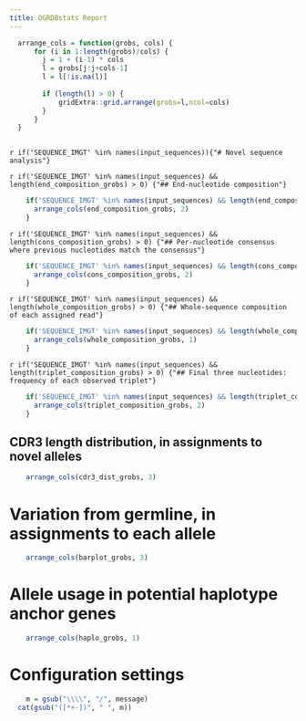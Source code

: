 ```yaml
---
title: OGRDBstats Report
---
```


```r
  
  arrange_cols = function(grobs, cols) {
	  for (i in 1:length(grobs)/cols) {
		j = 1 + (i-1) * cols
		l = grobs[j:j+cols-1]
		l = l[!is.na(l)]
		
		if (length(l) > 0) {
			gridExtra::grid.arrange(grobs=l,ncol=cols)
		}
	  }		
  }
  
```

\newpage

`r if('SEQUENCE_IMGT' %in% names(input_sequences)){"# Novel sequence analysis"}`

`r if('SEQUENCE_IMGT' %in% names(input_sequences) && length(end_composition_grobs) > 0) {"## End-nucleotide composition"}`

```r
    if('SEQUENCE_IMGT' %in% names(input_sequences) && length(end_composition_grobs) > 0) {
      arrange_cols(end_composition_grobs, 2)
    }

```

`r if('SEQUENCE_IMGT' %in% names(input_sequences) && length(cons_composition_grobs) > 0) {"## Per-nucleotide consensus where previous nucleotides match the consensus"}`

```r
    if('SEQUENCE_IMGT' %in% names(input_sequences) && length(cons_composition_grobs) > 0) {
      arrange_cols(cons_composition_grobs, 2)
    }

```

`r if('SEQUENCE_IMGT' %in% names(input_sequences) && length(whole_composition_grobs) > 0) {"## Whole-sequence composition of each assigned read"}`

```r
    if('SEQUENCE_IMGT' %in% names(input_sequences) && length(whole_composition_grobs) > 0) {
      arrange_cols(whole_composition_grobs, 1)
    }

```


`r if('SEQUENCE_IMGT' %in% names(input_sequences) && length(triplet_composition_grobs) > 0) {"## Final three nucleotides: frequency of each observed triplet"}`

```r
    if('SEQUENCE_IMGT' %in% names(input_sequences) && length(triplet_composition_grobs) > 0) {
      arrange_cols(triplet_composition_grobs, 2)
    }

```

## CDR3 length distribution, in assignments to novel alleles


```r
  
	arrange_cols(cdr3_dist_grobs, 3)

```


\newpage
# Variation from germline, in assignments to each allele


```r
  
	arrange_cols(barplot_grobs, 3)

```


\newpage
# Allele usage in potential haplotype anchor genes

```r
  
	arrange_cols(haplo_grobs, 1)

```


\newpage
# Configuration settings

```r
  
	m = gsub("\\\\", "/", message)
  cat(gsub("([*+-])", " ", m))

```

